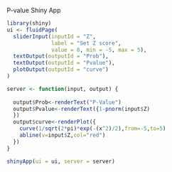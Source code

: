 P-value Shiny App

```r
library(shiny)
ui <- fluidPage(  
  sliderInput(inputId = "Z", 
              label = "Set Z score", 
              value = 0, min = -5, max = 5),
  textOutput(outputId = "Prob"),
  textOutput(outputId = "Pvalue"),
  plotOutput(outputId = "curve")
)

server <- function(input, output) {
  
  output$Prob<-renderText("P-Value")
  output$Pvalue<-renderText({1-pnorm(input$Z)
  })
  output$curve<-renderPlot({
    curve(1/sqrt(2*pi)*exp(-(x^2)/2),from=-5,to=5)
    abline(v=input$Z,col="red")
  })
}

shinyApp(ui = ui, server = server)
```
